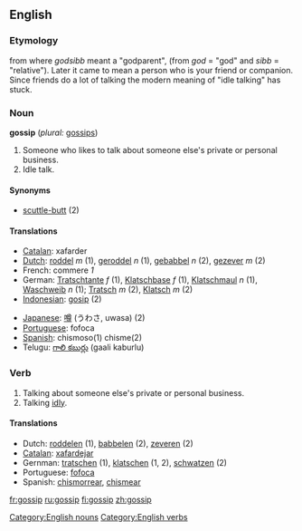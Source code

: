 ==English==

=== Etymology ===
from {{OE.}} where ''godsibb'' meant a "godparent", (from ''god'' = "god"  and ''sibb'' = "relative"). Later it came to mean a person who is your friend or companion. Since friends do a lot of talking the modern meaning of "idle talking" has stuck.

=== Noun ===
'''gossip'''  (''plural:'' [[gossips]])
#Someone who likes to talk about someone else's private or personal business.
#Idle talk.

==== Synonyms ====
* [[scuttle-butt]] (2)

==== Translations ====

{{top}}
*[[Catalan]]: xafarder
*[[Dutch]]: [[roddel]] ''m'' (1), [[geroddel]] ''n'' (1), [[gebabbel]] ''n'' (2), [[gezever]] ''m'' (2)
*French: commere ''1''
*German: [[Tratschtante]] ''f'' (1), [[Klatschbase]] ''f'' (1), [[Klatschmaul]] ''n'' (1), [[Waschweib]] ''n'' (1); [[Tratsch]] ''m'' (2), [[Klatsch]] ''m'' (2)
*[[Indonesian]]: [[gosip]] (2)
{{mid}}
*[[Japanese]]: [[噂]] (うわさ, uwasa) (2)
*[[Portuguese]]: fofoca
*[[Spanish]]: chismoso(1) chisme(2)
*Telugu: [[గాలి కబుర్లు]] (gaali kaburlu)
{{bottom}}

=== Verb ===
{{en-infl-reg-consonant|gossip||}}
# Talking about someone else's private or personal business.
# Talking [[idly]].

====Translations====
{{top}}
*Dutch: [[roddelen]] (1), [[babbelen]] (2), [[zeveren]] (2)
*[[Catalan]]: [[xafardejar]]
*Gernman: [[tratschen]] (1), [[klatschen]] (1, 2), [[schwatzen]] (2)
*Portuguese: [[fofoca]]
*Spanish: [[chismorrear]], [[chismear]]
{{bottom}}

[[Category:English nouns]]
[[Category:English verbs]]

[[fr:gossip]]
[[ru:gossip]]
[[fi:gossip]]
[[zh:gossip]]